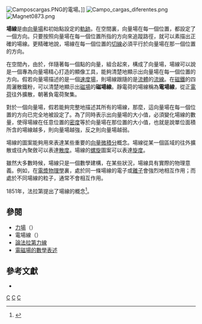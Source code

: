 {{NoteTA|G1=物理學}}
[[File:Camposcargas.PNG|thumb]]的電場。]]
[[File:Campo_cargas_diferentes.png|thumb]]
[[File:Magnet0873.png|thumb]]

'''場線'''是由[[向量場|向量場]]和初始點設定的[[軌跡|軌跡]]。在空間裏，向量場在每一個位置，都設定了一個方向。只要按照向量場在每一個位置所指的方向來追蹤路徑，就可以素描出正確的場線。更精確地說，場線在每一個位置的[[切線|切線]]必須平行於向量場在那一個位置的方向。

在空間內，由於，伴隨著每一個點的向量，組合起來，構成了向量場，場線可以說是一個專為向量場精心打造的顯像工具，能夠清楚地顯示出向量場在每一個位置的方向。假若向量場描述的是一個[[流速|速度場]]，則場線跟隨的是[[流體|流體]]的[[流線型|流線]]。在[[磁鐵|磁鐵]]的四周灑散鐵粉，可以清楚地顯示出[[磁場|磁場]]的'''磁場線'''。靜電荷的場線稱為'''電場線'''，從正[[電荷|電荷]]往外擴散，朝著負電荷聚集。

對於一個向量場，假若能夠完整地描述其所有的場線，那麼，這向量場在每一個位置的方向已完全地被設定了。為了同時表示出向量場的大小值，必須變化場線的數量，使得場線在任意位置的[[密度|密度]]等於向量場在那位置的大小值，也就是說單位面積所含的場線越多，則向量場越強，反之則向量場越弱。

場線的圖案能夠用來表達某些重要的[[向量微積分|向量微積分]]概念。場線從某一個區域的往外擴散或往內聚斂可以表達[[散度|散度]]。場線的[[螺旋|螺旋]]圖案可以表達[[旋度|旋度]]。

雖然大多數時候，場線只是一個數學建構，在某些狀況，場線具有實際的物理意義。例如，在[[電漿物理學|電漿物理學]]裏，處於同一條場線的電子或[[離子|離子]]會強烈地相互作用；而處於不同場線的粒子，通常不會相互作用。

1851年，法拉第提出了場線的概念<ref name="Shore2008">{{cite book|author=Steven N. Shore|title=Forces in Physics: A Historical Perspective: A Historical Perspective|date=30 July 2008|publisher=ABC-CLIO|isbn=978-0-313-03863-1}}</ref>。

==參閱==
*[[力場|力場]]（{{lang|en|force field}}）
*電場線（{{lang|en|line of force}}）
*[[論法拉第力線|論法拉第力線]]
*[[電磁場的數學表述|電磁場的數學表述]]

==參考文獻==
{{reflist}}
*{{cite book | author=Griffiths, David J. | title=Introduction to Electrodynamics (3rd ed.) | publisher=Prentice Hall | year=1998 | isbn=0-13-805326-X | pages=65–67 and 232}}

[[Category:向量分析|C]]
[[Category:靜電學|C]]
[[Category:靜磁學|C]]